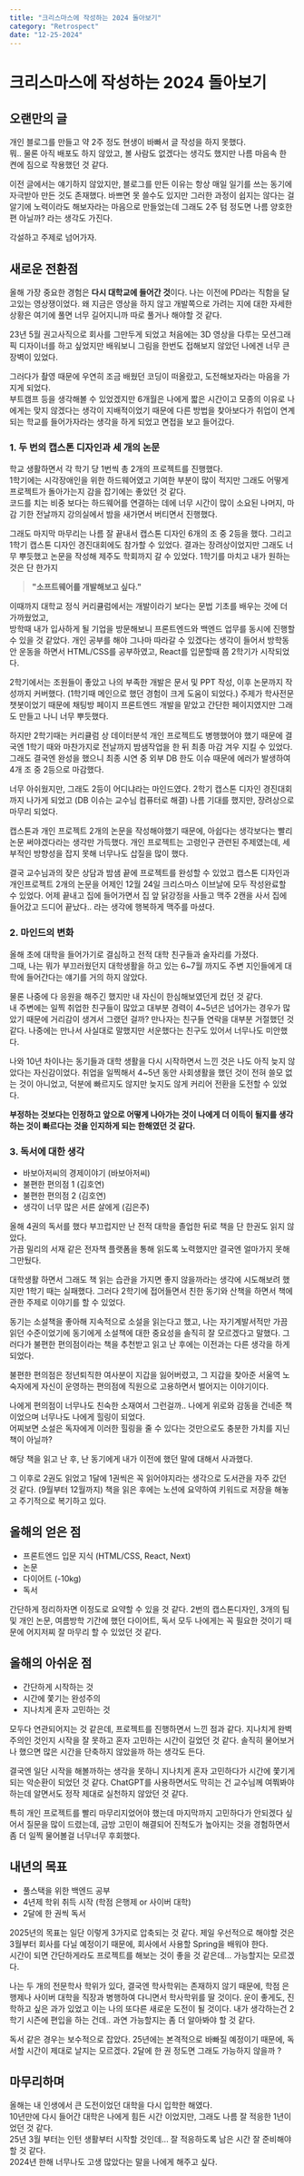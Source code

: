 ```yaml
---
title: "크리스마스에 작성하는 2024 돌아보기"
category: "Retrospect"
date: "12-25-2024"
---
```

# 크리스마스에 작성하는 2024 돌아보기

## 오랜만의 글
개인 블로그를 만들고 약 2주 정도 현생이 바빠서 글 작성을 하지 못했다.  
뭐.. 물론 아직 배포도 하지 않았고, 볼 사람도 없겠다는 생각도 했지만 나름 마음속 한 켠에 짐으로 작용했던 것 같다.  

이전 글에서는 얘기하지 않았지만, 블로그를 만든 이유는 항상 매일 일기를 쓰는 동기에 자극받아 만든 것도 존재했다.
바쁘면 못 쓸수도 있지만 그러한 과정이 쉽지는 않다는 걸 알기에 노력이라도 해보자라는 마음으로 만들었는데 그래도 2주 텀 정도면 나름 양호한 편 아닐까? 라는 생각도 가진다.  

각설하고 주제로 넘어가자.

## 새로운 전환점
올해 가장 중요한 경험은 <b>다시 대학교에 들어간 것</b>이다.
나는 이전에 PD라는 직함을 달고있는 영상쟁이었다. 왜 지금은 영상을 하지 않고 개발쪽으로 가려는 지에 대한 자세한 상황은 여기에 풀면 너무 길어지니까 따로 풀거나 해야할 것 같다.  

23년 5월 권고사직으로 회사를 그만두게 되었고 처음에는 3D 영상을 다루는 모션그래픽 디자이너를 하고 싶었지만 배워보니 그림을 한번도 접해보지 않았던 나에겐 너무 큰 장벽이 있었다.  

그러다가 촬영 때문에 우연히 조금 배웠던 코딩이 떠올랐고, 도전해보자라는 마음을 가지게 되었다.  
부트캠프 등을 생각해볼 수 있었겠지만 6개월은 나에게 짧은 시간이고 모종의 이유로 나에게는 맞지 않겠다는 생각이 지배적이었기 때문에 다른 방법을 찾아보다가
취업이 연계되는 학교를 들어가자라는 생각을 하게 되었고 면접을 보고 들어갔다.

### 1. 두 번의 캡스톤 디자인과 세 개의 논문
학교 생활하면서 각 학기 당 1번씩 총 2개의 프로젝트를 진행했다.  
1학기에는 시각장애인을 위한 하드웨어였고 기여한 부분이 많이 적지만 그래도 어떻게 프로젝트가 돌아가는지 감을 잡기에는 좋았던 것 같다.  
코드를 치는 비중 보다는 하드웨어를 연결하는 데에 너무 시간이 많이 소요된 나머지, 마감 기한 전날까지 강의실에서 밤을 새가면서 버티면서 진행했다.

그래도 마지막 마무리는 나름 잘 끝내서 캡스톤 디자인 6개의 조 중 2등을 했다.
그리고 1학기 캡스톤 디자인 경진대회에도 참가할 수 있었다. 결과는 장려상이었지만 그래도 너무 뿌듯했고 논문을 작성해 제주도 학회까지 갈 수 있었다.
1학기를 마치고 내가 원하는 것은 단 한가지  

> <b>"소프트웨어를 개발해보고 싶다."</b>  

이때까지 대학교 정식 커리큘럼에서는 개발이라기 보다는 문법 기초를 배우는 것에 더 가까웠었고,  
방학때 내가 입사하게 될 기업을 방문해보니 프론트엔드와 백엔드 업무를 동시에 진행할 수 있을 것 같았다.
개인 공부를 해야 그나마 따라갈 수 있겠다는 생각이 들어서 방학동안 운동을 하면서 HTML/CSS를 공부하였고, React를 입문할때 쯤 2학기가 시작되었다.

2학기에서는 조원들이 좋았고 나의 부족한 개발은 문서 및 PPT 작성, 이후 논문까지 작성까지 커버했다. (1학기때 메인으로 했던 경험이 크게 도움이 되었다.)
주제가 학사전문 챗봇이었기 때문에 채팅방 페이지 프론트엔드 개발을 맡았고 간단한 페이지였지만 그래도 만들고 나니 너무 뿌듯했다.

하지만 2학기때는 커리큘럼 상 데이터분석 개인 프로젝트도 병행했어야 했기 때문에 결국엔 1학기 때와 마찬가지로 전날까지 밤샘작업을 한 뒤 최종 마감 겨우 지킬 수 있었다.
그래도 결국엔 완성을 했으니 최종 시연 중 외부 DB 한도 이슈 때문에 에러가 발생하여 4개 조 중 2등으로 마감했다.

너무 아쉬웠지만, 그래도 2등이 어디냐라는 마인드였다. 2학기 캡스톤 디자인 경진대회까지 나가게 되었고 (DB 이슈는 교수님 컴퓨터로 해결) 나름 기대를 했지만, 장려상으로 마무리 되었다.  

캡스톤과 개인 프로젝트 2개의 논문을 작성해야했기 때문에, 아쉽다는 생각보다는 빨리 논문 써야겠다라는 생각만 가득했다.
개인 프로젝트는 고령인구 관련된 주제였는데, 세부적인 방향성을 잡지 못해 너무나도 삽질을 많이 했다.

결국 교수님과의 잦은 상담과 밤샘 끝에 프로젝트를 완성할 수 있었고 캡스톤 디자인과 개인프로젝트 2개의 논문을 어제인 12월 24일 크리스마스 이브날에 모두 작성완료할 수 있었다.
어제 끝내고 집에 들어가면서 집 앞 닭강정을 사들고 맥주 2캔을 사서 집에 들어갔고 드디어 끝났다.. 라는 생각에 행복하게 맥주를 마셨다.

### 2. 마인드의 변화
올해 초에 대학을 들어가기로 결심하고 전적 대학 친구들과 술자리를 가졌다.  
그때, 나는 뭐가 부끄러웠던지 대학생활을 하고 있는 6~7월 까지도 주변 지인들에게 대학에 들어간다는 얘기를 거의 하지 않았다.  

물론 나중에 다 응원을 해주긴 했지만 내 자신이 한심해보였던게 컸던 것 같다.  
내 주변에는 일찍 취업한 친구들이 많았고 대부분 경력이 4~5년은 넘어가는 경우가 많았기 때문에 거리감이 생겨서 그랬던 걸까?
만나자는 친구들 연락을 대부분 거절했던 것 같다. 나중에는 만나서 사실대로 말했지만 서운했다는 친구도 있어서 너무나도 미안했다.

나와 10년 차이나는 동기들과 대학 생활을 다시 시작하면서 느낀 것은 나도 아직 늦지 않았다는 자신감이었다.
취업을 일찍해서 4~5년 동안 사회생활을 했던 것이 전혀 쓸모 없는 것이 아니었고, 덕분에 빠르지도 않지만 늦지도 않게 커리어 전환을 도전할 수 있었다.

<b>부정하는 것보다는 인정하고 앞으로 어떻게 나아가는 것이 나에게 더 이득이 될지를 생각하는 것이 빠르다는 것을 인지하게 되는 한해였던 것 같다.</b>

### 3. 독서에 대한 생각

* 바보아저씨의 경제이야기 (바보아저씨)
* 불편한 편의점 1 (김호연)
* 불편한 편의점 2 (김호연)
* 생각이 너무 많은 서른 살에게 (김은주)

올해 4권의 독서를 했다 부끄럽지만 난 전적 대학을 졸업한 뒤로 책을 단 한권도 읽지 않았다.  
가끔 밀리의 서재 같은 전자책 플랫폼을 통해 읽도록 노력했지만 결국엔 얼마가지 못해 그만뒀다.

대학생활 하면서 그래도 책 읽는 습관을 가지면 좋지 않을까라는 생각에 시도해보려 했지만 1학기 때는 실패했다.
그러다 2학기에 접어들면서 친한 동기와 산책을 하면서 책에 관한 주제로 이야기를 할 수 있었다.

동기는 소설책을 좋아해 지속적으로 소설을 읽는다고 했고, 나는 자기계발서적만 가끔 읽던 수준이었기에 동기에게 소설책에 대한 중요성을 솔직히 잘 모르겠다고 말했다.
그러다가 불편한 편의점이라는 책을 추천받고 읽고 난 후에는 이전과는 다른 생각을 하게 되었다.

불편한 편의점은 정년퇴직한 여사분이 지갑을 잃어버렸고, 그 지갑을 찾아준 서울역 노숙자에게 자신이 운영하는 편의점에 직원으로 고용하면서 벌어지는 이야기이다.

나에게 편의점이 너무나도 친숙한 소재여서 그런걸까.. 나에게 위로와 감동을 건네준 책이었으며 너무나도 나에게 힐링이 되었다.  
어찌보면 소설은 독자에게 이러한 힐링을 줄 수 있다는 것만으로도 충분한 가치를 지닌 책이 아닐까?

해당 책을 읽고 난 후, 난 동기에게 내가 이전에 했던 말에 대해서 사과했다.

그 이후로 2권도 읽었고 1달에 1권씩은 꼭 읽어야지라는 생각으로 도서관을 자주 갔던 것 같다. (9월부터 12월까지)
책을 읽은 후에는 노션에 요약하여 키워드로 저장을 해놓고 주기적으로 복기하고 있다.

## 올해의 얻은 점

* 프론트엔드 입문 지식 (HTML/CSS, React, Next)
* 논문
* 다이어트 (-10kg)
* 독서

간단하게 정리하자면 이정도로 요약할 수 있을 것 같다.
2번의 캡스톤디자인, 3개의 팀 및 개인 논문, 여름방학 기간에 했던 다이어트, 독서
모두 나에게는 꼭 필요한 것이기 때문에 어지저찌 잘 마무리 할 수 있었던 것 같다.

## 올해의 아쉬운 점

* 간단하게 시작하는 것
* 시간에 쫓기는 완성주의 
* 지나치게 혼자 고민하는 것 

모두다 연관되어지는 것 같은데, 프로젝트를 진행하면서 느낀 점과 같다.
지나치게 완벽주의인 것인지 시작을 잘 못하고 혼자 고민하는 시간이 길었던 것 같다.
솔직히 물어보거나 했으면 많은 시간을 단축하지 않았을까 하는 생각도 든다.

결국엔 일단 시작을 해볼까하는 생각을 못하니 지나치게 혼자 고민하다가 시간에 쫓기게 되는 악순환이 되었던 것 같다.
ChatGPT를 사용하면서도 막히는 건 교수님께 여쭤봐야하는데 알면서도 정작 제대로 실천하지 않았던 것 같다.

특히 개인 프로젝트를 빨리 마무리지었어야 했는데 마지막까지 고민하다가 안되겠다 싶어서 질문을 많이 드렸는데, 금방 고민이 해결되어 진척도가 높아지는 것을 경험하면서
좀 더 일찍 물어볼걸 너무너무 후회했다. 

## 내년의 목표

* 풀스택을 위한 백엔드 공부
* 4년제 학위 취득 시작 (학점 은행제 or 사이버 대학)
* 2달에 한 권씩 독서

2025년의 목표는 일단 이렇게 3가지로 압축되는 것 같다.
제일 우선적으로 해야할 것은 3월부터 회사를 다닐 예정이기 때문에, 회사에서 사용할 Spring을 배워야 한다.  
시간이 되면 간단하게라도 프로젝트를 해보는 것이 좋을 것 같은데... 가능할지는 모르겠다.

나는 두 개의 전문학사 학위가 있다, 결국엔 학사학위는 존재하지 않기 때문에, 학점 은행제나 사이버 대학을 직장과 병행하여 다니면서 학사학위를 딸 것이다.
운이 좋게도, 진학하고 싶은 과가 있었고 이는 나의 또다른 새로운 도전이 될 것이다.
내가 생각하는건 2학기 시즌에 편입을 하는 건데.. 과연 가능할지는 좀 더 알아봐야 할 것 같다.

독서 같은 경우는 보수적으로 잡았다. 25년에는 본격적으로 바빠질 예정이기 때문에, 독서할 시간이 제대로 날지는 모르겠다.
2달에 한 권 정도면 그래도 가능하지 않을까 ?

## 마무리하며

올해는 내 인생에서 큰 도전이었던 대학을 다시 입학한 해였다.  
10년만에 다시 들어간 대학은 나에게 힘든 시간 이었지만, 그래도 나름 잘 적응한 1년이었던 것 같다.  
25년 3월 부터는 인턴 생활부터 시작할 것인데... 잘 적응하도록 남은 시간 잘 준비해야할 것 같다.  
2024년 한해 너무나도 고생 많았다는 말을 나에게 해주고 싶다.